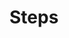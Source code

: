
# Steps

<Props of={Steps} />

<Playground>
  <Steps
    data={[
      {
        step: 1,
        variant: 'completed',
        description: 'Completed step'
      },
      {
        step: 2,
        variant: 'current',
        description: 'Current step'
      },
      {
        step: 3,
        variant: 'next',
        description: 'Next step'
      }
    ]}
  />
</Playground>
